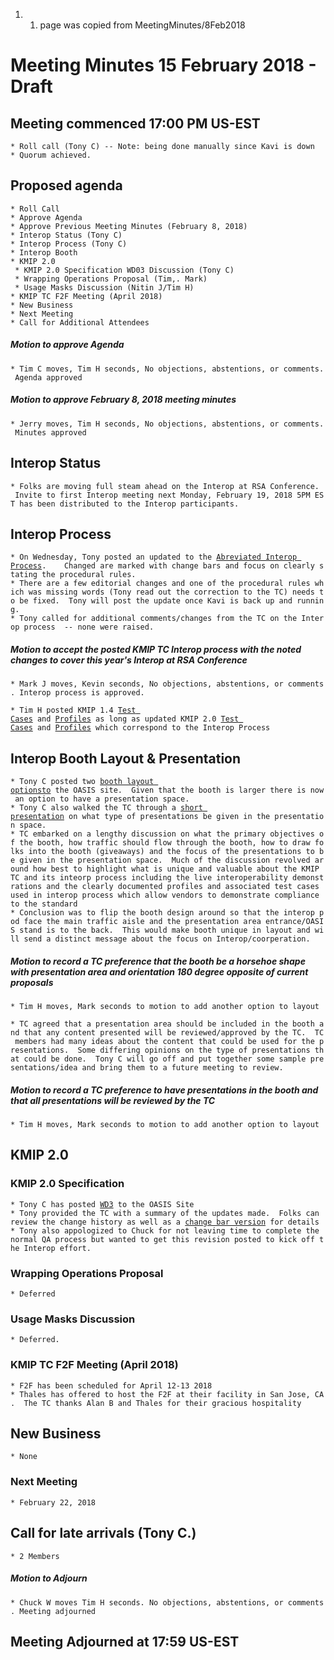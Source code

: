 ## page was copied from MeetingMinutes/8Feb2018
= Meeting Minutes 15 February 2018 - Draft =
== Meeting commenced 17:00 PM US-EST ==
 * Roll call (Tony C) -- Note: being done manually since Kavi is down
 * Quorum achieved.

== Proposed agenda ==
 * Roll Call
 * Approve Agenda
 * Approve Previous Meeting Minutes (February 8, 2018)
 * Interop Status (Tony C)
 * Interop Process (Tony C)
 * Interop Booth
 * KMIP 2.0
  * KMIP 2.0 Specification WD03 Discussion (Tony C)
  * Wrapping Operations Proposal (Tim,. Mark)
  * Usage Masks Discussion (Nitin J/Tim H)
 * KMIP TC F2F Meeting (April 2018)
 * New Business
 * Next Meeting
 * Call for Additional Attendees

===== Motion to approve Agenda =====
 * Tim C moves, Tim H seconds, No objections, abstentions, or comments. Agenda approved

===== Motion to approve February 8, 2018 meeting minutes =====
 * Jerry moves, Tim H seconds, No objections, abstentions, or comments. Minutes approved

== Interop Status ==
 * Folks are moving full steam ahead on the Interop at RSA Conference.  Invite to first Interop meeting next Monday, February 19, 2018 5PM EST has been distributed to the Interop participants.

== Interop Process ==
 * On Wednesday, Tony posted an updated to the [[https://www.oasis-open.org/apps/org/workgroup/kmip/document.php?document_id=62512|Abreviated Interop Process]].    Changed are marked with change bars and focus on clearly stating the procedural rules.
 * There are a few editorial changes and one of the procedural rules which was missing words (Tony read out the correction to the TC) needs to be fixed.  Tony will post the update once Kavi is back up and running.
 * Tony called for additional comments/changes from the TC on the Interop process  -- none were raised.

===== Motion to accept the posted KMIP TC Interop process with the noted changes to cover this year's Interop at RSA Conference =====
 * Mark J moves, Kevin seconds, No objections, abstentions, or comments. Interop process is approved.

 * Tim H posted KMIP 1.4 [[https://www.oasis-open.org/apps/org/workgroup/kmip/document.php?document_id=62525|Test Cases]] and [[javascript:void(0);/*1518738136115*/|Profiles]] as long as updated KMIP 2.0 [[https://www.oasis-open.org/apps/org/workgroup/kmip/document.php?document_id=62523|Test Cases]] and [[https://www.oasis-open.org/apps/org/workgroup/kmip/document.php?document_id=62524|Profiles]] which correspond to the Interop Process

== Interop Booth Layout & Presentation ==
 * Tony C posted two [[https://www.oasis-open.org/apps/org/workgroup/kmip/document.php?document_id=62529|booth layout options]]to the OASIS site.  Given that the booth is larger there is now an option to have a presentation space.
 * Tony C also walked the TC through a [[https://www.oasis-open.org/apps/org/workgroup/kmip/document.php?document_id=62530|short presentation]] on what type of presentations be given in the presentation space.
 * TC embarked on a lengthy discussion on what the primary objectives of the booth, how traffic should flow through the booth, how to draw folks into the booth (giveaways) and the focus of the presentations to be given in the presentation space.  Much of the discussion revolved around how best to highlight what is unique and valuable about the KMIP TC and its inteorp process including the live interoperability demonstrations and the clearly documented profiles and associated test cases used in interop process which allow vendors to demonstrate compliance to the standard
 * Conclusion was to flip the booth design around so that the interop pod face the main traffic aisle and the presentation area entrance/OASIS stand is to the back.  This would make booth unique in layout and will send a distinct message about the focus on Interop/coorperation.

===== Motion to record a TC preference that the booth be a horsehoe shape with presentation area and orientation 180 degree opposite of current proposals =====

 * Tim H moves, Mark seconds to motion to add another option to layout

 * TC agreed that a presentation area should be included in the booth and that any content presented will be reviewed/approved by the TC.  TC members had many ideas about the content that could be used for the presentations.  Some differing opinions on the type of presentations that could be done.  Tony C will go off and put together some sample presentations/idea and bring them to a future meeting to review.



===== Motion to record a TC preference to have presentations in the booth and that all presentations will be reviewed by the TC =====
 * Tim H moves, Mark seconds to motion to add another option to layout



== KMIP 2.0 ==
=== KMIP 2.0 Specification ===
 * Tony C has posted [[https://www.oasis-open.org/apps/org/workgroup/kmip/document.php?document_id=62527|WD3]] to the OASIS Site
 * Tony provided the TC with a summary of the updates made.  Folks can review the change history as well as a [[https://www.oasis-open.org/apps/org/workgroup/kmip/document.php?document_id=62528|change bar version]] for details
 * Tony also appologized to Chuck for not leaving time to complete the normal QA process but wanted to get this revision posted to kick off the Interop effort.

=== Wrapping Operations Proposal ===
 * Deferred

=== Usage Masks Discussion ===
 * Deferred.

=== KMIP TC F2F Meeting (April 2018) ===
 * F2F has been scheduled for April 12-13 2018
 * Thales has offered to host the F2F at their facility in San Jose, CA.  The TC thanks Alan B and Thales for their gracious hospitality

== New Business ==
 * None

=== Next Meeting ===
 * February 22, 2018

== Call for late arrivals (Tony C.) ==
 * 2 Members

===== Motion to Adjourn =====
 * Chuck W moves Tim H seconds. No objections, abstentions, or comments. Meeting adjourned

== Meeting Adjourned at 17:59 US-EST ==
